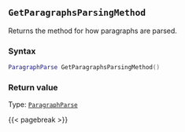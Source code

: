 ## `GetParagraphsParsingMethod`

Returns the method for how paragraphs are parsed.

### Syntax {-}

``` .lua
ParagraphParse GetParagraphsParsingMethod()
```


### Return value {-}

Type: [`ParagraphParse`](#paragraphparse)


{{< pagebreak >}}